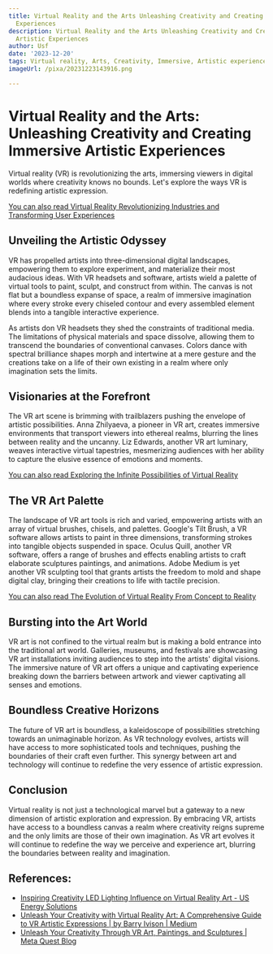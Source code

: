 ```yaml
---
title: Virtual Reality and the Arts Unleashing Creativity and Creating Immersive Artistic
  Experiences
description: Virtual Reality and the Arts Unleashing Creativity and Creating Immersive
  Artistic Experiences
author: Usf
date: '2023-12-20'
tags: Virtual reality, Arts, Creativity, Immersive, Artistic experiences
imageUrl: /pixa/20231223143916.png

---
```

# Virtual Reality and the Arts: Unleashing Creativity and Creating Immersive Artistic Experiences

Virtual reality (VR)  is revolutionizing the arts, immersing viewers  in digital worlds where creativity knows no bounds. Let's explore the ways VR is redefining artistic  expression.

[You  can also read Virtual Reality Revolutionizing  Industries and Transforming User Experiences](Virtual%20Reality%20Revolutionizing%20Industries%20and%20Transforming%20User%20Experiences)


## Unveiling  the Artistic Odyssey

VR has propelled artists into three-dimensional digital landscapes, empowering them to  explore experiment, and materialize their most  audacious ideas. With VR headsets and software, artists wield  a palette of virtual tools to paint, sculpt, and construct from within. The canvas is not flat but a boundless expanse of space, a realm of immersive imagination where  every stroke  every chiseled contour and every assembled element blends into a tangible interactive experience.

As artists don VR headsets they  shed the constraints of traditional media. The limitations of physical materials and space dissolve, allowing them to transcend the boundaries of conventional canvases. Colors dance with spectral brilliance shapes morph  and intertwine at a  mere gesture and the  creations take on a  life of their own existing in  a realm  where only imagination sets the limits.

## Visionaries at the Forefront

The VR art scene is brimming with trailblazers pushing the envelope of artistic possibilities. Anna Zhilyaeva, a  pioneer in  VR art, creates immersive environments that transport viewers into ethereal realms, blurring the lines between reality and the uncanny. Liz Edwards, another  VR art luminary, weaves interactive virtual  tapestries, mesmerizing audiences with her ability to capture the elusive essence of emotions and moments.

[You can also read Exploring the Infinite Possibilities of Virtual Reality](Exploring%20the%20Infinite%20Possibilities%20of%20Virtual%20Reality)


## The VR Art Palette

The landscape of VR art tools is rich and varied, empowering artists  with an array of virtual brushes, chisels, and  palettes.  Google's Tilt Brush, a VR software allows artists to paint in three  dimensions, transforming strokes into tangible objects suspended in space. Oculus Quill, another VR software, offers a range of brushes and effects enabling artists to craft elaborate sculptures paintings, and animations. Adobe  Medium is yet another VR sculpting tool that grants artists the freedom to mold  and shape digital clay, bringing  their  creations to life with  tactile precision.

[You  can also read The Evolution of Virtual Reality From Concept to Reality](The%20Evolution%20of%20Virtual%20Reality%20From%20Concept%20to%20Reality)


## Bursting into the Art World

VR art is not confined to the virtual realm  but is making a  bold entrance into  the traditional art world.  Galleries, museums, and festivals  are showcasing VR art installations inviting audiences to step into  the artists' digital visions. The immersive nature of VR art offers a unique  and captivating experience breaking  down the  barriers between artwork and viewer captivating all senses and emotions.

## Boundless Creative Horizons

The future of VR  art is boundless, a kaleidoscope  of possibilities stretching towards an unimaginable horizon. As VR technology evolves,  artists will have access to  more sophisticated tools and techniques, pushing the  boundaries of their craft even further. This synergy between art and technology will continue  to redefine the very essence of artistic expression.

##  Conclusion

Virtual  reality is not  just a technological marvel but a gateway to a new dimension of artistic exploration and expression. By embracing  VR, artists  have  access to a boundless canvas a realm where creativity reigns supreme  and the only limits are those of their own imagination. As VR art evolves it will continue to redefine the way we perceive and experience art, blurring the boundaries between reality  and imagination.

## References:
- [Inspiring Creativity LED Lighting Influence on Virtual Reality Art - US Energy Solutions](https://energy5.com/inspiring-creativity-led-lighting-influence-on-virtual-reality-art)
- [Unleash Your Creativity with Virtual Reality Art: A Comprehensive Guide to VR Artistic Expressions | by Barry Ivison | Medium](https://medium.com/@barryivison/unleash-your-creativity-with-virtual-reality-art-a-comprehensive-guide-to-vr-artistic-expressions-4c1ebdb3279d)
- [Unleash Your Creativity Through VR Art, Paintings, and Sculptures | Meta Quest Blog](https://www.meta.com/blog/quest/unleash-your-creativity-through-vr-art/)
